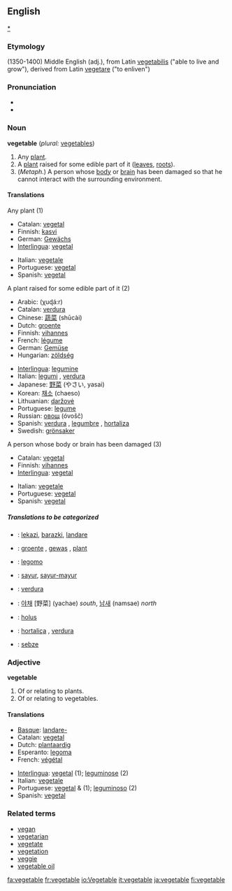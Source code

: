 ==English==
[[category:Vegetables|*]]
===Etymology===
(1350-1400) Middle English (adj.), from Latin [[vegetabilis]] ("able to live and grow"), derived from Latin [[vegetare]] ("to enliven")

===Pronunciation===
*{{SAMPA|/"vEdZ(@)t@b(@)l/}}
*{{audio|en-us-vegetable.ogg|Audio (US)}}

===Noun===
'''vegetable''' (''plural:'' [[vegetables]])

# Any [[plant]].
# A [[plant]] raised for some edible part of it ([[leaves]], [[roots]]).
# (''Metaph.'') A person whose [[body]] or [[brain]] has been damaged so that he cannot interact with the surrounding environment.

====Translations====
;Any plant (1)
{{top}}
*Catalan: [[vegetal]] {{m}}
*Finnish: [[kasvi]]
*German: [[Gewächs]] {{n}}
*[[Interlingua]]: [[vegetal]]
{{mid}}
*Italian: [[vegetale]] {{m}}
*Portuguese: [[vegetal]] {{m}}
*Spanish: [[vegetal]] {{m}}
{{bottom}}

;A plant raised for some edible part of it (2)
{{top}}
*Arabic: {{ARchar|[[خضار]]}} (χuɖá:r)
*Catalan: [[verdura]] {{f}}
*Chinese: [[蔬菜]] (shūcài)
*Dutch: [[groente]] {{f}}
*Finnish: [[vihannes]]
*French: [[légume]] {{f}}
*German: [[Gemüse]] {{n}}
*Hungarian: [[zöldség]]
{{mid}}
*[[Interlingua]]: [[legumine]]
*Italian: [[legumi]] {{m}}, [[verdura]] {{f}}
*Japanese: [[野菜]] (やさい, yasai)
*Korean: [[채소]] (chaeso)
*Lithuanian: [[daržovė]] {{f}}
*Portuguese: [[legume]] {{m}}
*Russian: [[овощ]] (óvošč) {{m}}
*Spanish: [[verdura]] {{f}}, [[legumbre]] {{m}}, [[hortaliza]] {{f}}
*Swedish: [[grönsaker]]
{{bottom}}

;A person whose body or brain has been damaged (3)
{{top}}
*Catalan: [[vegetal]] {{m}}
*Finnish: [[vihannes]]
*[[Interlingua]]: [[vegetal]]
{{mid}}
*Italian: [[vegetale]] {{m}}
*Portuguese: [[vegetal]] {{m}}
*Spanish: [[vegetal]] {{m}}
{{bottom}}

=====Translations to be categorized=====
{{checktrans}}

*{{ttbc|Basque}}: [[lekazi]], [[barazki]], [[landare]]
*{{ttbc|Dutch}}: [[groente]] {{f}}, [[gewas]] {{n}}, [[plant]] {{m}}
*{{ttbc|Esperanto}}: [[legomo]]
*{{ttbc|Indonesian}}: [[sayur]], [[sayur-mayur]]

*{{ttbc|Interlingua}}: [[verdura]]
*{{ttbc|Korean}}: [[야채]] [野菜] (yachae) ''south'', [[남새]] (namsae) ''north''
*{{ttbc|Latin}}: [[holus]]
*{{ttbc|Portuguese}}: [[hortaliça]] {{f}}, [[verdura]] {{f}}
*{{ttbc|Turkish}}: [[sebze]]


===Adjective===
'''vegetable'''

# Of or relating to plants.
# Of or relating to vegetables.

====Translations====
{{top}}
*[[Basque]]: [[landare-]]
*Catalan: [[vegetal]]
*Dutch: [[plantaardig]]
*Esperanto: [[legoma]]
*French: [[végétal]]
{{mid}}
*[[Interlingua]]: [[vegetal]] (1); [[leguminose]] (2)
*Italian: [[vegetale]]
*Portuguese: [[vegetal]] {{m}} & {{f}} (1); [[leguminoso]] {{m}} (2)
*Spanish: [[vegetal]]
{{bottom}}

===Related terms===
*[[vegan]]
*[[vegetarian]]
*[[vegetate]]
*[[vegetation]]
*[[veggie]]
*[[vegetable oil]]

[[fa:vegetable]]
[[fr:vegetable]]
[[io:Vegetable]]
[[it:vegetable]]
[[ja:vegetable]]
[[fi:vegetable]]